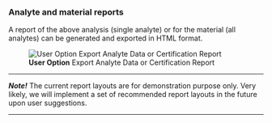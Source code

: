 ### Analyte and material reports

A report of the above analysis (single analyte) or for the material (all analytes) 
can be generated and exported in HTML format.

![**User Option** Export Analyte Data or Certification Report](fig/C_Modul_Report.png)

---

***Note!***
The current report layouts are for demonstration purpose only. Very likely, we will 
implement a set of recommended report layouts in the future upon user suggestions.

---